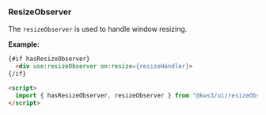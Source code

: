 
<Version />

<Meta of={Stories} />

### ResizeObserver

The `resizeObserver` is used to handle window resizing.

**Example:**

```html
{#if hasResizeObserver}
  <div use:resizeObserver on:resize={resizeHandler}>
{/if}

<script>
  import { hasResizeObserver, resizeObserver } from "@kws3/ui/resizeObserver";
</script>
```

<Story of={Stories.Main} />
